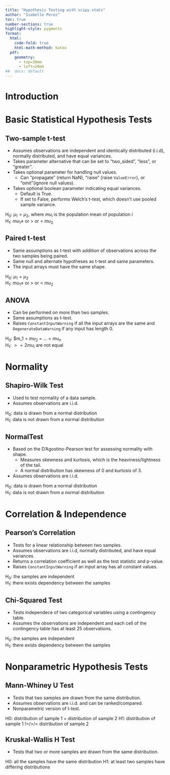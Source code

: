 ```yaml
---
title: "Hypothesis Testing with scipy.stats"
author: "Isabelle Perez"
toc: true
number-sections: true
highlight-style: pygments
format: 
  html: 
    code-fold: true
    html-math-method: katex
  pdf: 
    geometry: 
      - top=30mm
      - left=20mm
##  docx: default
--- 
```

# Introduction 

# Basic Statistical Hypothesis Tests 
## Two-sample t-test 
* Assumes observations are independent and identically distributed (i.i.d), 
normally distributed, and have equal variances. 
* Takes parameter alternative that can be set to "two_sided", "less", or "greater". 
* Takes optional parameter for handling null values. 
  + Can "propagate" (return NaN), "raise" (raise `ValueError`), or "omit"(ignore null values). 
* Takes optional boolean parameter indicating equal variances. 
  + Default is True.  
  + If set to False, performs Welch's t-test, which doesn't use pooled sample variance. 

| H~0~: $\mu_1 = \mu_2$, where $mu_i$ is the population mean of population $i$  
| H~1~: $mu_1 \neq$ or $>$ or $<$ $mu_2$ 

## Paired t-test 
* Same assumptions as t-test with addition of observations across the two samples being 
paired. 
* Same null and alternate hypotheses as t-test and same parameters.  
* The input arrays must have the same shape. 

| H~0~: $\mu_1 = \mu_2$
| H~1~: $mu_1 \neq$ or $>$ or $<$ $mu_2$  

## ANOVA
* Can be performed on more than two samples. 
* Same assumptions as t-test. 
* Raises `ConstantInputWarning` if all the input arrays are the same and 
`DegenerateDataWarning` if any input has length $0$. 

| H~0~: $m_1 = $mu_2$ = ... = $mu_n$ 
| H~1~: $>= 2 mu_i$ are not equal 

# Normality 
## Shapiro-Wilk Test 
* Used to test normality of a data sample.
* Assumes observations are i.i.d. 

| H~0~: data is drawn from a normal distribution  
| H~1~: data is not drawn from a normal distribution    

## NormalTest 
* Based on the D'Agostino-Pearson test for assessing normality with shape. 
  + Measures skewness and kurtosis, which is the heaviness/lightness of the tail. 
  + A normal distribution has skewness of $0$ and kurtosis of $3$.  
* Assumes observations are i.i.d. 

| H~0~: data is drawn from a normal distribution  
| H~1~: data is not drawn from a normal distribution   

# Correlation & Independence  
## Pearson's Correlation 
* Tests for a linear relationship between two samples.
* Assumes observations are i.i.d, normally distributed, and have equal variances.  
* Returns a correlation coefficient as well as the test statistic and p-value. 
* Raises `ConstantInputWarning` if an input array has all constant values.   

| H~0~: the samples are independent 
| H~1~: there exists dependency between the samples 

## Chi-Squared Test
* Tests independece of two categorical variables using a contingency table.   
* Assumes the observations are independent and each cell of the contingency table 
has at least 25 observations.   

| H~0~: the samples are independent
| H~1~: there exists dependency between the samples 

# Nonparametric Hypothesis Tests   
## Mann-Whiney U Test 
* Tests that two samples are drawn from the same distribution. 
* Assumes observations are i.i.d. and can be ranked/compared. 
* Nonparametric version of t-test.  

H0: distribution of sample 1 = distribution of sample 2
H1: distribution of sample 1 !=/>/< distribution of sample 2  

## Kruskal-Wallis H Test 
* Tests that two or more samples are drawn from the same distribution. 

H0: all the samples have the same distribution 
H1: at least two samples have differing distributions 